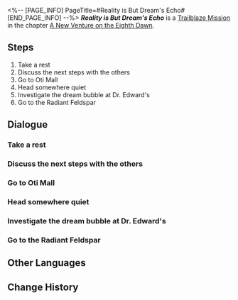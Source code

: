 <%-- [PAGE_INFO]
PageTitle=#Reality is But Dream's Echo#
[END_PAGE_INFO] --%>
{{Stub|Dialogue.}}
{{Mission Infobox
|id            = 1036102
|title         = 
|image         = Mission Reality is But Dream's Echo.png{{subst:void|<!--$UPLOAD:<<SpriteOutput/Chronicle/1036102.png>-<Mission Reality is But Dream's Echo.png>-<Fate's Atlas Images>>-->}}
|type          = Trailblaze
|event_name    = 
|chapter       = A New Venture on the Eighth Dawn
|requirements  = [[Trailblaze Mission]] ''[[A Misfortune of Survivors]]'' completed
|summary       = Walking in a dream &mdash; This sounds rather contradictory, but seeing Miss Tingyun thinking before you is just like living in a dream. Say everything you want to say. No matter what, it's time to send her off.
|characters    = March 7th; Sunday; Tingyun; Trailblazer; Welt
|startLocation = [[Penacony]] - [[Golden Hour]]
|world         = Penacony
|area          = Golden Hour
|prev          = A Misfortune of Survivors
|next          = Sound of Farewell Hums Reunion
|rewards       = Trailblaze EXP*400; Stellar Jade*50; Refined Aether*4; Lost Crystal*4; Credit*60,000
}}
'''''Reality is But Dream's Echo''''' is a [[Trailblaze Mission]] in the chapter [[A New Venture on the Eighth Dawn]].

==Steps==
# Take a rest
# Discuss the next steps with the others
# Go to Oti Mall
# Head somewhere quiet
# Investigate the dream bubble at Dr. Edward's
# Go to the Radiant Feldspar

<!--
==Gameplay Notes==

--><!--
==Trial Character==

-->
==Dialogue==
{{Stub Dialogue}}

===Take a rest{{subst:void|<!--103610201-->}}===
{{Mission Description|type=trailblaze|location=Golden Hour|Survivors are often called "unfortunate." It was because she lost her life due to the Lord Ravager that the genius was able to reverse her death... The past is in the past. Perhaps it is best to look towards the future.<br />Take a rest and discuss the plan from here with the others.}}
{{Dialogue Start}}
:{{tx}}
{{Dialogue End}}

===Discuss the next steps with the others{{subst:void|<!--103610202-->}}===
{{Mission Description|type=trailblaze|location=Golden Hour|update|You are about to return to the Xianzhou, but you still haven't decided on a souvenir for your old friends. You have decided to give it your all and get something that will make Miss Tingyun shine in the eyes of others.<br />Go to Oti Mall with Tingyun to buy gifts.}}
{{Dialogue Start}}
:{{tx}}
{{Dialogue End}}

===Go to Oti Mall{{subst:void|<!--103610204-->}}===
{{Dialogue Start}}
:{{tx}}
{{Dialogue End}}

===Head somewhere quiet{{subst:void|<!--103610205-->}}===
{{Mission Description|type=trailblaze|location=Golden Hour|update|Though you have spent a great time together, it seems Tingyun has something to discuss with you as farewell creeps near.<br />Go for a good old walk-and-talk.}}
{{Dialogue Start}}
:{{tx}}
{{Dialogue End}}

===Investigate the dream bubble at Dr. Edward's{{subst:void|<!--103610206-->}}===
{{Mission Description|type=trailblaze|location=Golden Hour|update|How can a dream be a gift? To some people, those are the most precious things they have.<br />Go to Dr. Edward's and take a look at the dream bubble that Tingyun gifted you.}}
{{Dialogue Start}}
:{{tx}}
{{Dialogue End}}

===Go to the Radiant Feldspar{{subst:void|<!--103610208-->}}===
{{Mission Description|type=trailblaze|location=(The Radiant Feldspar/The Trailblaze's Stern/The Tatalov/The Soaring Clock Hand)|update|Though you wish it wasn't true, the time has come to bid farewell to Miss Tingyun... This is not a reunion, but maybe that is not such a bad thing. When a reunion is so perfect, it gives you something to look forward to in the future.<br />Go to Radiant Feldspar and meet up with Himeko.}}
{{Dialogue Start}}
:{{tx}}
{{Dialogue End}}

==Other Languages==
{{Other Languages
|en   = Reality is But Dream's Echo
|zhs  = 现实是梦的回声
|zht  = 現實是夢的回聲
|ja   = 現実は夢の残響
|ko   = 현실은 꿈의 메아리
|es   = La realidad es un eco de los sueños
|fr   = La réalité n'est qu'un écho des rêves
|ru   = Реальность - отголосок грёз
|th   = ความจริงคือเสียงสะท้อนจากฝัน
|vi   = Hiện Thực Là Tiếng Vọng Của Giấc Mộng
|de   = Die Realität ist ein Echo alter Träume
|id   = Kenyataan adalah Gema Mimpi
|pt   = A Realidade É Apenas o Eco do Sonho
}}

==Change History==
{{Change History|2.7}}
